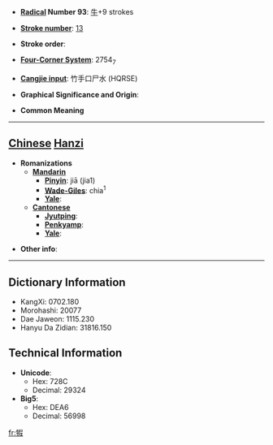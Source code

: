 * '''[[Wiktionary:Chinese radical index| Radical]] Number 93''': [[Wiktionary:Chinese radical index 牛|牛]]+9 strokes

* '''[[Wiktionary:Chinese total strokes index|Stroke number]]''': [[Wiktionary:Chinese total strokes index 13|13]]

* '''Stroke order''': 

* '''[[Wiktionary:Chinese four corner index|Four-Corner System]]''': 2754<sub>7</sub>

* '''[[Wiktionary:Chinese Cangjie index|Cangjie input]]''': 竹手口尸水 (HQRSE)

* '''Graphical Significance and Origin''': 

* '''Common Meaning'''

----

== [[Chinese]] [[Hanzi]] ==

* '''Romanizations'''
** '''[[Mandarin]]'''
*** '''[[Pinyin]]''': jiā (jia1)
*** '''[[Wade-Giles]]''': chia<sup>1</sup>
*** '''[[Yale]]''': 
** '''[[Cantonese]]'''
*** '''[[Jyutping]]''':
*** '''[[Penkyamp]]''': 
*** '''[[Yale]]''': 

* '''Other info''': 

----

== Dictionary Information ==

* KangXi: 0702.180
* Morohashi: 20077
* Dae Jaweon: 1115.230
* Hanyu Da Zidian: 31816.150

== Technical Information ==

* '''Unicode''':
** Hex: 728C
** Decimal: 29324
* '''Big5''':
** Hex: DEA6
** Decimal: 56998

[[fr:犌]]